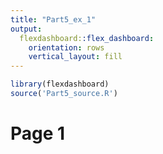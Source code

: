 ```yaml
---
title: "Part5_ex_1"
output: 
  flexdashboard::flex_dashboard:
    orientation: rows
    vertical_layout: fill
---
```


```r
library(flexdashboard)
source('Part5_source.R')

```


Page 1
=====================================  

